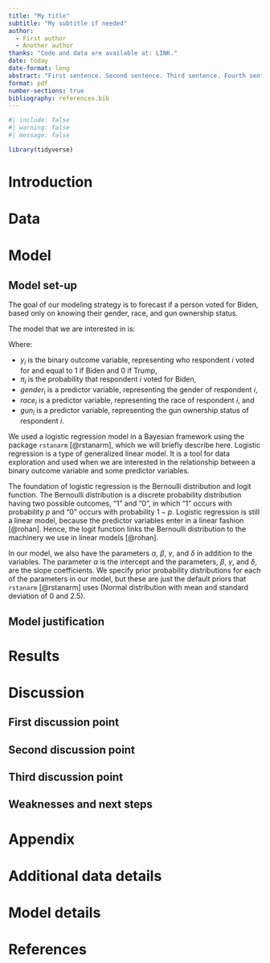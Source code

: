 ```yaml
---
title: "My title"
subtitle: "My subtitle if needed"
author: 
  - First author
  - Another author
thanks: "Code and data are available at: LINK."
date: today
date-format: long
abstract: "First sentence. Second sentence. Third sentence. Fourth sentence."
format: pdf
number-sections: true
bibliography: references.bib
---
```


```r
#| include: false
#| warning: false
#| message: false

library(tidyverse)
```


# Introduction


# Data {#sec-data}


# Model

## Model set-up

The goal of our modeling strategy is to forecast if a person voted for Biden, based only on knowing their gender, race, and gun ownership status.

The model that we are interested in is:

\begin{align} 
y_i|\pi_i &\sim \mbox{Bern}(\pi_i) \\
\mbox{logit}(\pi_i) &= \alpha + \beta \times \mbox{gender}_i + \gamma \times \mbox{education}_i + \delta \times \mbox{gun}_i\\
\alpha &\sim \mbox{Normal}(0, 2.5) \\
\beta &\sim \mbox{Normal}(0, 2.5) \\
\gamma &\sim \mbox{Normal}(0, 2.5) \\
\delta &\sim \mbox{Normal}(0, 2.5)
\end{align}

Where:

* $y_i$ is the binary outcome variable, representing who respondent $i$ voted for and equal to 1 if Biden and 0 if Trump, 
* $\pi_i$ is the probability that respondent $i$ voted for Biden, 
* ${gender}_i$ is a predictor variable, representing the gender of respondent $i$, 
* ${race}_i$ is a predictor variable, representing the race of respondent $i$, and 
* ${gun}_i$ is a predictor variable, representing the gun ownership status of respondent $i$.

We used a logistic regression model in a Bayesian framework using the package `rstanarm` [@rstanarm], which we will briefly describe here. Logistic regression is a type of generalized linear model. It is a tool for data exploration and used when we are interested in the relationship between a binary outcome variable and some predictor variables. 

The foundation of logistic regression is the Bernoulli distribution and logit function. The Bernoulli distribution is a discrete probability distribution having two possible outcomes, “1” and “0”, in which “1” occurs with probability $p$ and “0” occurs with probability $1-p$. Logistic regression is still a linear model, because the predictor variables enter in a linear fashion [@rohan]. Hence, the logit function links the Bernoulli distribution to the machinery we use in linear models [@rohan].

In our model, we also have the parameters $\alpha$, $\beta$, $\gamma$, and $\delta$ in addition to the variables. The parameter $\alpha$ is the intercept and the parameters, $\beta$, $\gamma$, and $\delta$, are the slope coefficients. We specify prior probability distributions for each of the parameters in our model, but these are just the default priors that `rstanarm` [@rstanarm] uses (Normal distribution with mean and standard deviation of 0 and 2.5).

## Model justification


# Results


# Discussion

## First discussion point {#sec-first-point}

## Second discussion point

## Third discussion point

## Weaknesses and next steps


\newpage


\appendix

# Appendix {-}

# Additional data details

# Model details {#sec-model-details}


\newpage


# References
